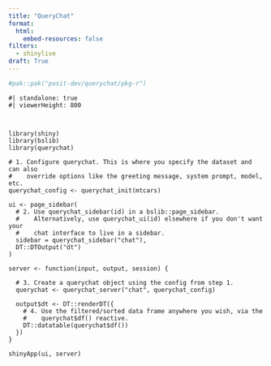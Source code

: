 ```yaml
---
title: "QueryChat"
format: 
  html:
    embed-resources: false
filters:
  - shinylive
draft: True
---
```


```r
#pak::pak("posit-dev/querychat/pkg-r")

```

```shinylive-r
#| standalone: true
#| viewerHeight: 800



library(shiny)
library(bslib)
library(querychat)

# 1. Configure querychat. This is where you specify the dataset and can also
#    override options like the greeting message, system prompt, model, etc.
querychat_config <- querychat_init(mtcars)

ui <- page_sidebar(
  # 2. Use querychat_sidebar(id) in a bslib::page_sidebar.
  #    Alternatively, use querychat_ui(id) elsewhere if you don't want your
  #    chat interface to live in a sidebar.
  sidebar = querychat_sidebar("chat"),
  DT::DTOutput("dt")
)

server <- function(input, output, session) {

  # 3. Create a querychat object using the config from step 1.
  querychat <- querychat_server("chat", querychat_config)

  output$dt <- DT::renderDT({
    # 4. Use the filtered/sorted data frame anywhere you wish, via the
    #    querychat$df() reactive.
    DT::datatable(querychat$df())
  })
}

shinyApp(ui, server)
```
